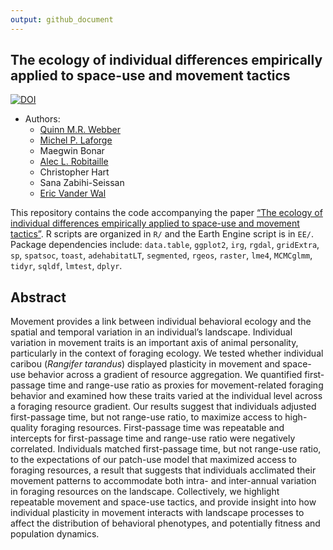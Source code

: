 ```yaml
---
output: github_document
---
```



## The ecology of individual differences empirically applied to space-use and movement tactics

[![DOI](https://zenodo.org/badge/226946276.svg)](https://zenodo.org/badge/latestdoi/226946276)


* Authors:
    + [Quinn M.R. Webber](https://qwebber.weebly.com/)
    + [Michel P. Laforge](https://mammalspatialecology.weebly.com/)
    + Maegwin Bonar
    + [Alec L. Robitaille](http://robitalec.ca)
    + Christopher Hart
    + Sana Zabihi-Seissan
    + [Eric Vander Wal](http://weel.gitlab.io)
    

This repository contains the code accompanying the paper ["The ecology of individual differences empirically applied to space-use and movement tactics"](https://www.journals.uchicago.edu/doi/abs/10.1086/708721). R scripts are organized in `R/` and the Earth Engine script is in `EE/`. Package dependencies include: `data.table`, `ggplot2`, `irg`, `rgdal`, `gridExtra`, `sp`, `spatsoc`, `toast`, `adehabitatLT`, `segmented`, `rgeos`, `raster`, `lme4`, `MCMCglmm`, `tidyr`, `sqldf`, `lmtest`, `dplyr`.


    
## Abstract
Movement provides a link between individual behavioral ecology and the spatial and temporal variation in an individual’s landscape. Individual variation in movement traits is an important axis of animal personality, particularly in the context of foraging ecology. We tested whether individual caribou (*Rangifer tarandus*) displayed plasticity in movement and space-use behavior across a gradient of resource aggregation. We quantified first-passage time and range-use ratio as proxies for movement-related foraging behavior and examined how these traits varied at the individual level across a foraging resource gradient. Our results suggest that individuals adjusted first-passage time, but not range-use ratio, to maximize access to high-quality foraging resources. First-passage time was repeatable and intercepts for first-passage time and range-use ratio were negatively correlated. Individuals matched first-passage time, but not range-use ratio, to the expectations of our patch-use model that maximized access to foraging resources, a result that suggests that individuals acclimated their movement patterns to accommodate both intra- and inter-annual variation in foraging resources on the landscape. Collectively, we highlight repeatable movement and space-use tactics, and provide insight into how individual plasticity in movement interacts with landscape processes to affect the distribution of behavioral phenotypes, and potentially fitness and population dynamics.
